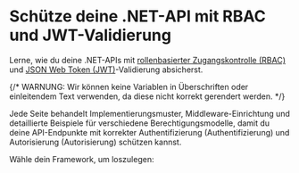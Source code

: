 
# Schütze deine .NET-API mit RBAC und JWT-Validierung

Lerne, wie du deine .NET-APIs mit [rollenbasierter Zugangskontrolle (RBAC)](/authorization/role-based-access-control) und [JSON Web Token (JWT)](https://auth.wiki/jwt)-Validierung absicherst.

{/* WARNUNG: Wir können keine Variablen in Überschriften oder einleitendem Text verwenden, da diese nicht korrekt gerendert werden. */}

Jede Seite behandelt Implementierungsmuster, Middleware-Einrichtung und detaillierte Beispiele für verschiedene Berechtigungsmodelle, damit du deine API-Endpunkte mit korrekter Authentifizierung (Authentifizierung) und Autorisierung (Autorisierung) schützen kannst.

Wähle dein Framework, um loszulegen:

<MiniGallery />
